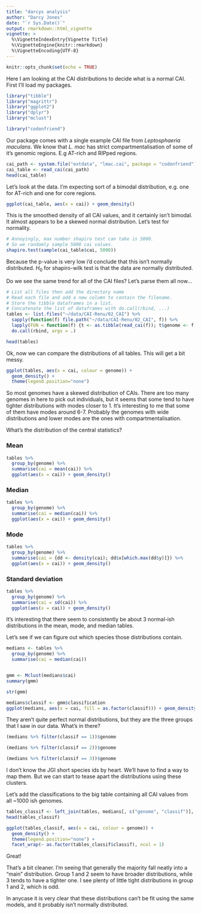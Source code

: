 ```yaml
---
title: "darcys analysis"
author: "Darcy Jones"
date: "`r Sys.Date()`"
output: rmarkdown::html_vignette
vignette: >
  %\VignetteIndexEntry{Vignette Title}
  %\VignetteEngine{knitr::rmarkdown}
  %\VignetteEncoding{UTF-8}
---
```


```r
knitr::opts_chunk$set(echo = TRUE)
```

Here I am looking at the CAI distributions to decide what is a normal CAI.
First I'll load my packages.

```r
library("tibble")
library("magrittr")
library("ggplot2")
library("dplyr")
library("mclust")

library("codonfriend")
```

Our package comes with a single example CAI file from _Leptosphaeria maculans_.
We know that _L. mac_ has strict compartmentalisation of some of it's genomic regions.
E.g AT-rich and RIPped regions.

```r
cai_path <- system.file("extdata", "lmac.cai", package = "codonfriend")
cai_table <- read_cai(cai_path)
head(cai_table)
```

Let's look at the data.
I'm expecting sort of a bimodal distribution, e.g. one for AT-rich and one for core regions.

```r
ggplot(cai_table, aes(x = cai)) + geom_density()
```

This is the smoothed density of all CAI values, and it certainly isn't bimodal.
It almost appears to be a skewed normal distribution.
Let's test for normality.

```r
# Annoyingly, max number shapiro test can take is 5000.
# So we randomly sample 5000 cai values.
shapiro.test(sample(cai_table$cai, 5000))
```

Because the p-value is very low i'd conclude that this isn't normally distributed.
$H_0$ for shapiro-wilk test is that the data are normally distributed.

Do we see the same trend for all of the CAI files?
Let's parse them all now...

```r
# List all files then add the directory name
# Read each file and add a new column to contain the filename.
# Store the tibble dataframes in a list.
# Concatenate the list of dataframes with do.call(rbind, ...)
tables <- list.files("~/data/CAI-Renu/02_CAI") %>%
  sapply(function(f) file.path("~/data/CAI-Renu/02_CAI", f)) %>%
  lapply(FUN = function(f) {t <- as.tibble(read_cai(f)); t$genome <- f; t }) %>%
  do.call(rbind, args = .)

head(tables)
```

Ok, now we can compare the distributions of all tables.
This will get a bit messy.

```r
ggplot(tables, aes(x = cai, colour = genome)) +
  geom_density() +
  theme(legend.position="none")
```

So most genomes have a skewed distribution of CAIs.
There are too many genomes in here to pick out individuals, but it seems that some tend to have tighter distributions with modes closer to 1.
It's interesting to me that some of them have modes around 6-7.
Probably the genomes with wide distributions and lower modes are the ones with compartmentalisation.

What's the distribution of the central statistics?

### Mean

```r
tables %>%
  group_by(genome) %>%
  summarise(cai = mean(cai)) %>%
  ggplot(aes(x = cai)) + geom_density()
```

### Median

```r
tables %>%
  group_by(genome) %>%
  summarise(cai = median(cai)) %>%
  ggplot(aes(x = cai)) + geom_density()
```

### Mode

```r
tables %>%
  group_by(genome) %>%
  summarise(cai = {dd <- density(cai); dd$x[which.max(dd$y)]}) %>%
  ggplot(aes(x = cai)) + geom_density()
```

### Standard deviation

```r
tables %>%
  group_by(genome) %>%
  summarise(cai = sd(cai)) %>%
  ggplot(aes(x = cai)) + geom_density()
```


It's interesting that there seem to consistently be about 3 normal-ish distributions in the mean, mode, and median tables.

Let's see if we can figure out which species those distributions contain.

```r
medians <- tables %>%
  group_by(genome) %>%
  summarise(cai = median(cai))


gmm <- Mclust(medians$cai)
summary(gmm)
```

```r
str(gmm)
```

```r
medians$classif <- gmm$classification
ggplot(medians, aes(x = cai, fill = as.factor(classif))) + geom_density(alpha = 0.5)
```

They aren't quite perfect normal distributions, but they are the three groups that I saw in our data.
What's in there?

```r
(medians %>% filter(classif == 1))$genome
```

```r
(medians %>% filter(classif == 2))$genome
```


```r
(medians %>% filter(classif == 3))$genome
```


I don't know the JGI short species ids by heart. We'll have to find a way to map them.
But we can start to tease apart the distributions using these clusters.

Let's add the classifications to the big table containing all CAI values from all ~1000 ish genomes.

```r
tables_classif <- left_join(tables, medians[, c("genome", "classif")], by="genome")
head(tables_classif)
```

```r
ggplot(tables_classif, aes(x = cai, colour = genome)) +
  geom_density() +
  theme(legend.position="none") +
  facet_wrap(~ as.factor(tables_classif$classif), ncol = 1)
```

Great!

That's a bit cleaner.
I'm seeing that generally the majority fall neatly into a "main" distribution.
Group 1 and 2 seem to have broader distributions, while 3 tends to have a tighter one.
I see plenty of little tight distributions in group 1 and 2, which is odd.

In anycase it is very clear that these distributions can't be fit using the same models, and it probably isn't normally distributed.





















```r
```